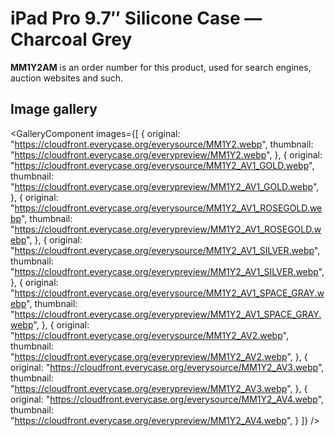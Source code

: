 
# iPad Pro 9.7″ Silicone Case — Charcoal Grey

<Callout type='info' emoji='👉🏻'>**MM1Y2AM** is an order number for this product, used for search engines, auction websites and such.</Callout>

## Image gallery

<GalleryComponent
    images={[
      {
        original: "https://cloudfront.everycase.org/everysource/MM1Y2.webp",
        thumbnail: "https://cloudfront.everycase.org/everypreview/MM1Y2.webp",
      },
      {
        original: "https://cloudfront.everycase.org/everysource/MM1Y2_AV1_GOLD.webp",
        thumbnail: "https://cloudfront.everycase.org/everypreview/MM1Y2_AV1_GOLD.webp",
      },
      {
        original: "https://cloudfront.everycase.org/everysource/MM1Y2_AV1_ROSEGOLD.webp",
        thumbnail: "https://cloudfront.everycase.org/everypreview/MM1Y2_AV1_ROSEGOLD.webp",
      },
      {
        original: "https://cloudfront.everycase.org/everysource/MM1Y2_AV1_SILVER.webp",
        thumbnail: "https://cloudfront.everycase.org/everypreview/MM1Y2_AV1_SILVER.webp",
      },
      {
        original: "https://cloudfront.everycase.org/everysource/MM1Y2_AV1_SPACE_GRAY.webp",
        thumbnail: "https://cloudfront.everycase.org/everypreview/MM1Y2_AV1_SPACE_GRAY.webp",
      },
      {
        original: "https://cloudfront.everycase.org/everysource/MM1Y2_AV2.webp",
        thumbnail: "https://cloudfront.everycase.org/everypreview/MM1Y2_AV2.webp",
      },
      {
        original: "https://cloudfront.everycase.org/everysource/MM1Y2_AV3.webp",
        thumbnail: "https://cloudfront.everycase.org/everypreview/MM1Y2_AV3.webp",
      },
      {
        original: "https://cloudfront.everycase.org/everysource/MM1Y2_AV4.webp",
        thumbnail: "https://cloudfront.everycase.org/everypreview/MM1Y2_AV4.webp",
      }
    ]}
  />
